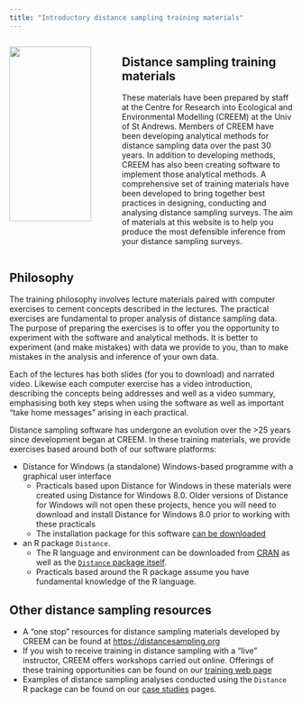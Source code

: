 ```yaml
---
title: "Introductory distance sampling training materials"
---
```


::: columns

::: {.column width="35%"}
![](D60generic.jpg){width="90%"}
:::

::: {.column width="60%"}
## Distance sampling training materials

These materials have been prepared by staff at the Centre for Research into Ecological and Environmental Modelling (CREEM) at the Univ of St Andrews. Members of CREEM have been developing analytical methods for distance sampling data over the past 30 years. In addition to developing methods, CREEM has also been creating software to implement those analytical methods. A comprehensive set of training materials have been developed to bring together best practices in designing, conducting and analysing distance sampling surveys. The aim of materials at this website is to help you produce the most defensible inference from your distance sampling surveys.
:::

:::

## Philosophy
The training philosophy involves lecture materials paired with computer exercises to cement concepts described in the lectures. The practical exercises are fundamental to proper analysis of distance sampling data. The purpose of preparing the exercises is to offer you the opportunity to experiment with the software and analytical methods. It is better to experiment (and make mistakes) with data we provide to you, than to make mistakes in the analysis and inference of your own data.

Each of the lectures has both slides (for you to download) and narrated video. Likewise each computer exercise has a video introduction, describing the concepts being addresses and well as a video summary, emphasising both key steps when using the software as well as important "take home messages" arising in each practical.

Distance sampling software has undergone an evolution over the >25 years since development began at CREEM. In these training materials, we provide exercises based around both of our software platforms: 

- Distance for Windows (a standalone) Windows-based programme with a graphical user interface
  - Practicals based upon Distance for Windows in these materials were created using Distance for Windows 8.0. Older versions of Distance for Windows will not open these projects, hence you will need to download and install Distance for Windows 8.0 prior to working with these practicals
  - The installation package for this software [can be downloaded](https://distancedevelopment.github.io/distancesamplingcom2/software/downloaddistwin.html)
- an R package `Distance`. 
  - The R language and environment can be downloaded from [CRAN](https://cran.r-project.org/) as well as the [`Distance` package itself](https://cran.r-project.org/web/packages/Distance/index.html).
  - Practicals based around the R package assume you have fundamental knowledge of the R language.

## Other distance sampling resources

- A "one stop" resources for distance sampling materials developed by CREEM can be found at [https://distancesampling.org](https://distancesampling.org)
- If you wish to receive training in distance sampling with a "live" instructor, CREEM offers workshops carried out online. Offerings of these training opportunities can be found on our [training web page](https://distancedevelopment.github.io/distancesamplingcom2/training/training.html)
- Examples of distance sampling analyses conducted using the `Distance` R package can be found on our [case studies](https://distancedevelopment.github.io/distancesamplingcom2/resources/vignettes.html) pages.
